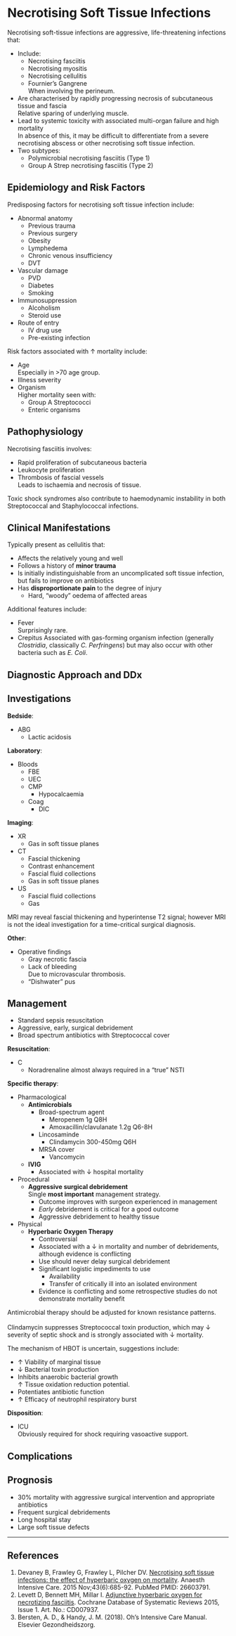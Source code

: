 # Necrotising Soft Tissue Infections 

Necrotising soft-tissue infections are aggressive, life-threatening infections that:

* Include:
	* Necrotising fasciitis
	* Necrotising myositis
	* Necrotising cellulitis
	* Fournier's Gangrene\
	When involving the perineum.
* Are characterised by rapidly progressing necrosis of subcutaneous tissue and fascia\
Relative sparing of underlying muscle.
* Lead to systemic toxicity with associated multi-organ failure and high mortality\
In absence of this, it may be difficult to differentiate from a severe necrotising abscess or other necrotising soft tissue infection.
* Two subtypes:
	* Polymicrobial necrotising fasciitis (Type 1)
	* Group A Strep necrotising fasciitis (Type 2)


## Epidemiology and Risk Factors

Predisposing factors for necrotising soft tissue infection include:

* Abnormal anatomy
	* Previous trauma
	* Previous surgery
	* Obesity
	* Lymphedema
	* Chronic venous insufficiency
	* DVT
* Vascular damage
	* PVD
	* Diabetes
	* Smoking
* Immunosuppression
	* Alcoholism
	* Steroid use
* Route of entry
	* IV drug use
	* Pre-existing infection


Risk factors associated with ↑ mortality include:

* Age\
Especially in >70 age group.
* Illness severity
* Organism\
Higher mortality seen with:
	* Group A Streptococci
	* Enteric organisms

## Pathophysiology

Necrotising fasciitis involves:

* Rapid proliferation of subcutaneous bacteria
* Leukocyte proliferation
* Thrombosis of fascial vessels\
Leads to ischaemia and necrosis of tissue.


Toxic shock syndromes also contribute to haemodynamic instability in both Streptococcal and Staphylococcal infections.


## Clinical Manifestations

Typically present as cellulitis that:

* Affects the relatively young and well
* Follows a history of **minor trauma**
* Is initially indistinguishable from an uncomplicated soft tissue infection, but fails to improve on antibiotics
* Has **disproportionate pain** to the degree of injury
	* Hard, "woody" oedema of affected areas


Additional features include:

* Fever\
Surprisingly rare.
* Crepitus
Associated with gas-forming organism infection (generally *Clostridia*, classically *C. Perfringens*) but may also occur with other bacteria such as *E. Coli*.


## Diagnostic Approach and DDx



## Investigations

**Bedside**:

* ABG
	* Lactic acidosis


**Laboratory**:

* Bloods
	* FBE
	* UEC
	* CMP
		* Hypocalcaemia
	* Coag
		* DIC


**Imaging**:

* XR
	* Gas in soft tissue planes
* CT
	* Fascial thickening
	* Contrast enhancement
	* Fascial fluid collections
	* Gas in soft tissue planes
* US
	* Fascial fluid collections
	* Gas

:::column-margin
MRI may reveal fascial thickening and hyperintense T2 signal; however MRI is not the ideal investigation for a time-critical surgical diagnosis.
:::

**Other**:

* Operative findings
	* Gray necrotic fascia
	* Lack of bleeding\
	Due to microvascular thrombosis.
	* "Dishwater" pus


## Management

:::priority
* Standard sepsis resuscitation
* Aggressive, early, surgical debridement
* Broad spectrum antibiotics with Streptococcal cover
:::

**Resuscitation**:

* C
	* Noradrenaline almost always required in a "true" NSTI


**Specific therapy**:

* Pharmacological
	* **Antimicrobials**
		* Broad-spectrum agent\
			* Meropenem 1g Q8H
			* Amoxacillin/clavulanate 1.2g Q6-8H
		* Lincosaminde\
			* Clindamycin 300-450mg Q6H
		* MRSA cover
			* Vancomycin
	* **IVIG**
		* Associated with ↓ hospital mortality
* Procedural
	* **Aggressive surgical debridement**\
	Single **most important** management strategy.
		* Outcome improves with surgeon experienced in management
		* *Early* debridement is critical for a good outcome
		* Aggressive debridement to healthy tissue
* Physical
	* **Hyperbaric Oxygen Therapy**
		* Controversial
		* Associated with a ↓ in mortality and number of debridements, although evidence is conflicting
		* Use should never delay surgical debridement
		* Significant logistic impediments to use
			* Availability
			* Transfer of critically ill into an isolated environment
		* Evidence is conflicting and some retrospective studies do not demonstrate mortality benefit

:::column-margin
Antimicrobial therapy should be adjusted for known resistance patterns.\
\
Clindamycin suppresses Streptococcal toxin production, which may ↓ severity of septic shock and is strongly associated with ↓ mortality.
:::

:::column-margin
The mechanism of HBOT is uncertain, suggestions include:

* ↑ Viability of marginal tissue
* ↓ Bacterial toxin production
* Inhibits anaerobic bacterial growth\
↑ Tissue oxidation reduction potential.
* Potentiates antibiotic function
* ↑ Efficacy of neutrophil respiratory burst
:::


**Disposition**:

* ICU\
Obviously required for shock requiring vasoactive support.


## Complications


## Prognosis

* 30% mortality with aggressive surgical intervention and appropriate antibiotics
* Frequent surgical debridements
* Long hospital stay
* Large soft tissue defects

---

## References


1. Devaney B, Frawley G, Frawley L, Pilcher DV. [Necrotising soft tissue infections: the effect of hyperbaric oxygen on mortality](https://www.ncbi.nlm.nih.gov/pubmed/26603791). Anaesth Intensive Care. 2015 Nov;43(6):685-92. PubMed PMID: 26603791.
2. Levett D, Bennett MH, Millar I. [Adjunctive hyperbaric oxygen for necrotizing fasciitis](http://cochranelibrary-wiley.com/doi/10.1002/14651858.CD007937.pub2/full). Cochrane Database of Systematic Reviews 2015, Issue 1. Art. No.: CD007937.
3. Bersten, A. D., & Handy, J. M. (2018). Oh’s Intensive Care Manual. Elsevier Gezondheidszorg.